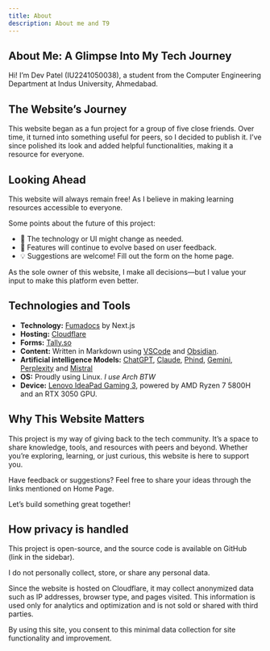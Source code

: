 ```yaml
---
title: About
description: About me and T9
---
```


## About Me: A Glimpse Into My Tech Journey

Hi! I’m Dev Patel (IU2241050038), a student from the Computer Engineering Department at Indus University, Ahmedabad.

## The Website’s Journey

This website began as a fun project for a group of five close friends. Over time, it turned into something useful for peers, so I decided to publish it. I’ve since polished its look and added helpful functionalities, making it a resource for everyone.

## Looking Ahead

This website will always remain free!
As I believe in making learning resources accessible to everyone.

Some points about the future of this project:

- 🚀 The technology or UI might change as needed.
- 🎨 Features will continue to evolve based on user feedback.
- 💡 Suggestions are welcome! Fill out the form on the home page.

As the sole owner of this website, I make all decisions—but I value your input to make this platform even better.

## Technologies and Tools

- **Technology:** [Fumadocs](https://fumadocs.dev) by Next.js
- **Hosting:** [Cloudflare](https://cloudflare.com)
- **Forms:** [Tally.so](https://tally.so)
- **Content:** Written in Markdown using [VSCode](https://code.visualstudio.com/) and [Obsidian](https://obsidian.md).
- **Artificial intelligence Models:** [ChatGPT](https://chatgpt.com), [Claude](https://claude.ai), [Phind](https://phind.com), [Gemini](https://gemini.google.com), [Perplexity](https://perplexity.ai) and [Mistral](https://mistral.ai)
- **OS:** Proudly using Linux. _I use Arch BTW_
- **Device:** [Lenovo IdeaPad Gaming 3](<https://www.lenovo.com/us/en/p/laptops/ideapad/ideapad-gaming-laptops/gaming-3-gen-6-(15-amd)/wmd00000479>), powered by AMD Ryzen 7 5800H and an RTX 3050 GPU.

## Why This Website Matters

This project is my way of giving back to the tech community. It’s a space to share knowledge, tools, and resources with peers and beyond. Whether you’re exploring, learning, or just curious, this website is here to support you.

Have feedback or suggestions? Feel free to share your ideas through the links mentioned on Home Page.

Let’s build something great together!

## How privacy is handled

This project is open-source, and the source code is available on GitHub (link in the sidebar).

I do not personally collect, store, or share any personal data.

Since the website is hosted on Cloudflare, it may collect anonymized data such as IP addresses, browser type, and pages visited. This information is used only for analytics and optimization and is not sold or shared with third parties.

By using this site, you consent to this minimal data collection for site functionality and improvement.
